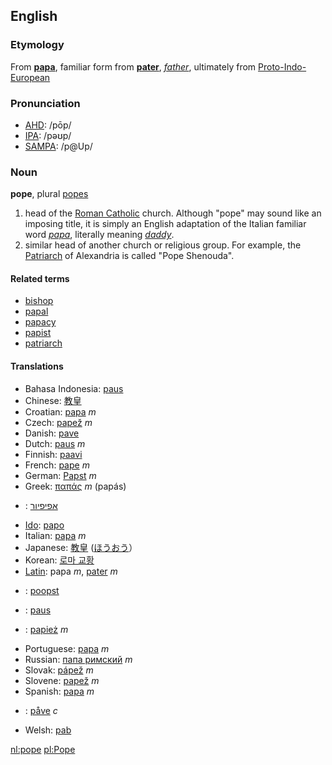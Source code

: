 ==English==
===Etymology===
From {{It.}} '''[[papa]]''', familiar form from {{L.}} '''[[pater]]''', ''[[father]]'', ultimately from [[Proto-Indo-European]]
{{wikipedia}}
===Pronunciation===
*[[w:AHD|AHD]]: /pōp/
*[[w:IPA|IPA]]: /pəʊp/
*[[w:SAMPA|SAMPA]]: /p@Up/

===Noun===
'''pope''', plural [[pope]]s

# head of the [[Roman Catholic]] church.  Although "pope" may sound like an imposing title, it is simply an English adaptation of the Italian familiar word ''[[papa]]'', literally meaning ''[[daddy]]''.
# similar head of another church or religious group.  For example, the [[Patriarch]] of Alexandria is called "Pope Shenouda".

====Related terms====
*[[bishop]]
*[[papal]]
*[[papacy]]
*[[papist]]
*[[patriarch]]

====Translations====
*Bahasa Indonesia: [[paus]]
*Chinese: [[教皇]]
*Croatian: [[papa]] ''m''
*Czech: [[papež]] ''m''
*Danish: [[pave]]
*Dutch: [[paus]] ''m''
*Finnish: [[paavi]]
*French: [[pape]] ''m''
*German: [[Papst]] ''m''
*Greek: [[παπάς]] ''m'' (pap&aacute;s)
*{{he}}: [[אפיפיור]]
*[[Ido]]: [[papo]]
*Italian: [[papa]] ''m''
*Japanese: [[教皇]] ([[ほうおう]]）
*Korean: [[로마 교황]]
*[[Latin]]: papa ''m'', [[pater]] ''m''
*{{lb}}: [[poopst]]
*{{li}}: [[paus]]
*{{pl}}: [[papież]] ''m''
*Portuguese: [[papa]] ''m''
*Russian: [[папа римский]] ''m''
*Slovak: [[pápež]] ''m''
*Slovene: [[papež]] ''m''
*Spanish: [[papa]] ''m''<!-- not capitalized except when referring to specific person -->
*{{sv}}: [[påve]] ''c''
*Welsh: [[pab]]

[[nl:pope]]
[[pl:Pope]]
